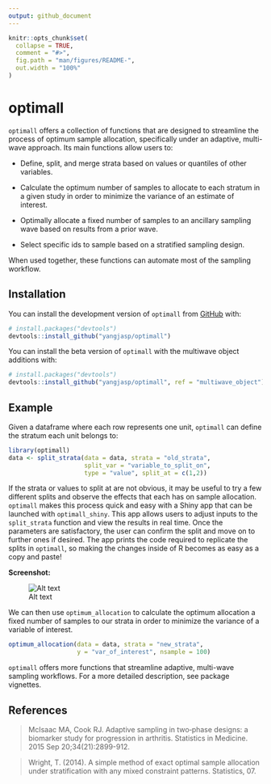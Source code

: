 ```yaml
---
output: github_document
---
```


<!-- README.md is generated from README.Rmd. Please edit that file -->

```r
knitr::opts_chunk$set(
  collapse = TRUE,
  comment = "#>",
  fig.path = "man/figures/README-",
  out.width = "100%"
)
```

# optimall

`optimall` offers a collection of functions that are designed to streamline the process of optimum sample allocation, specifically under an adaptive, multi-wave approach. Its main functions allow users to:

* Define, split, and merge strata based on values or quantiles of other variables.

* Calculate the optimum number of samples to allocate to each stratum in a given study in order to minimize the variance of an estimate of interest. 

* Optimally allocate a fixed number of samples to an ancillary sampling wave based on results from a prior wave. 

* Select specific ids to sample based on a stratified sampling design.

When used together, these functions can automate most of the sampling workflow. 

## Installation

You can install the development version of `optimall` from [GitHub](https://github.com/) with:

``` r
# install.packages("devtools")
devtools::install_github("yangjasp/optimall")
```

You can install the beta version of `optimall` with the multiwave object additions with:

``` r
# install.packages("devtools")
devtools::install_github("yangjasp/optimall", ref = "multiwave_object")
```
## Example

Given a dataframe where each row represents one unit, `optimall` can define the stratum each unit belongs to:

```r
library(optimall)
data <- split_strata(data = data, strata = "old_strata", 
                     split_var = "variable_to_split_on", 
                     type = "value", split_at = c(1,2))
```

If the strata or values to split at are not obvious, it may be useful to try a few different splits and observe the effects that each has on sample allocation. `optimall` makes this process quick and easy with a Shiny app that can be launched with `optimall_shiny`. This app allows users to adjust inputs to the `split_strata` function and view the results in real time. Once the parameters are satisfactory, the user can confirm the split and move on to further ones if desired. The app prints the code required to replicate the splits in `optimall`, so making the changes inside of R becomes as easy as a copy and paste!

<b>Screenshot:</b>

![Alt text](inst/shiny-app/optimall_shiny/Screenshots/Screenshot1.png)

We can then use `optimum_allocation` to calculate the optimum allocation a fixed number of samples to our strata in order to minimize the variance of a variable of interest.

```r
optimum_allocation(data = data, strata = "new_strata", 
                   y = "var_of_interest", nsample = 100)
```

`optimall` offers more functions that streamline adaptive, multi-wave sampling workflows. For a more detailed description, see package vignettes.

## References
> McIsaac MA, Cook RJ. Adaptive sampling in two‐phase designs: a biomarker study for progression in arthritis. Statistics in Medicine. 2015 Sep 20;34(21):2899-912.

> Wright, T. (2014). A simple method of exact optimal sample allocation under stratification with any mixed constraint patterns. Statistics, 07.
